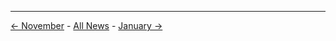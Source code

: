 <!-- LANG:EN, title="December 2019"-->

<hr>

[[November 2019|← November]] - [[News|All News]] - [[January 2020|January →]]

